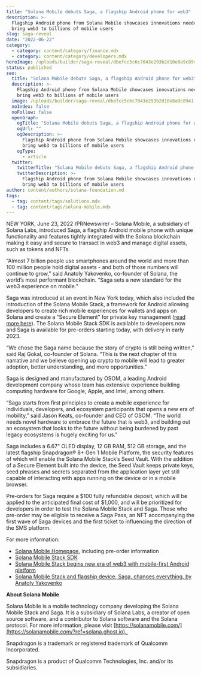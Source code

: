 ```yaml
---
title: "Solana Mobile debuts Saga, a flagship Android phone for web3"
description: >-
  Flagship Android phone from Solana Mobile showcases innovations needed to
  bring web3 to billions of mobile users
slug: saga-reveal
date: "2022-06-22"
category:
  - category: content/category/finance.mdx
  - category: content/category/developers.mdx
heroImage: /uploads/builder/saga-reveal/dbefcc5c6c7043e293b2d10e8a9c8941.png
status: published
seo:
  title: "Solana Mobile debuts Saga, a flagship Android phone for web3"
  description: >-
    Flagship Android phone from Solana Mobile showcases innovations needed to
    bring web3 to billions of mobile users
  image: /uploads/builder/saga-reveal/dbefcc5c6c7043e293b2d10e8a9c8941.png
  noIndex: false
  noFollow: false
  openGraph:
    ogTitle: "Solana Mobile debuts Saga, a flagship Android phone for web3"
    ogUrl: ""
    ogDescription: >-
      Flagship Android phone from Solana Mobile showcases innovations needed to
      bring web3 to billions of mobile users
    ogType:
      - article
  twitter:
    twitterTitle: "Solana Mobile debuts Saga, a flagship Android phone for web3"
    twitterDescription: >-
      Flagship Android phone from Solana Mobile showcases innovations needed to
      bring web3 to billions of mobile users
author: content/authors/solana-foundation.md
tags:
  - tag: content/tags/solutions.mdx
  - tag: content/tags/solana-mobile.mdx
---
```


NEW YORK, June 23, 2022 /PRNewswire/ – Solana Mobile, a subsidiary of Solana Labs, introduced Saga, a flagship Android mobile phone with unique functionality and features tightly integrated with the Solana blockchain making it easy and secure to transact in web3 and manage digital assets, such as tokens and NFTs.

“Almost 7 billion people use smartphones around the world and more than 100 million people hold digital assets - and both of those numbers will continue to grow,” said Anatoly Yakovenko, co-founder of Solana, the world’s most performant blockchain. “Saga sets a new standard for the web3 experience on mobile.”

Saga was introduced at an event in New York today, which also included the introduction of the Solana Mobile Stack, a framework for Android allowing developers to create rich mobile experiences for wallets and apps on Solana and create a “Secure Element” for private key management ([read more here](https://solana.com/news/solana-mobile-stack-reveal?ref=solana.ghost.io)). The Solana Mobile Stack SDK is available to developers now and Saga is available for pre-orders starting today, with delivery in early 2023.

“We chose the Saga name because the story of crypto is still being written,” said Raj Gokal, co-founder of Solana. “This is the next chapter of this narrative and we believe opening up crypto to mobile will lead to greater adoption, better understanding, and more opportunities.”

Saga is designed and manufactured by OSOM, a leading Android development company whose team has extensive experience building computing hardware for Google, Apple, and Intel, among others.

“Saga starts from first principles to create a mobile experience for individuals, developers, and ecosystem participants that opens a new era of mobility,” said Jason Keats, co-founder and CEO of OSOM. “The world needs novel hardware to embrace the future that is web3, and building out an ecosystem that looks to the future without being burdened by past legacy ecosystems is hugely exciting for us.”

Saga includes a 6.67" OLED display, 12 GB RAM, 512 GB storage, and the latest flagship Snapdragon® 8+ Gen 1 Mobile Platform, the security features of which will enable the Solana Mobile Stack’s Seed Vault. With the addition of a Secure Element built into the device, the Seed Vault keeps private keys, seed phrases and secrets separated from the application layer yet still capable of interacting with apps running on the device or in a mobile browser.

Pre-orders for Saga require a $100 fully refundable deposit, which will be applied to the anticipated final cost of $1,000, and will be prioritized for developers in order to test the Solana Mobile Stack and Saga. Those who pre-order may be eligible to receive a Saga Pass, an NFT accompanying the first wave of Saga devices and the first ticket to influencing the direction of the SMS platform.

For more information:

- [Solana Mobile Homepage](http://solanamobile.com/?ref=solana.ghost.io), including pre-order information
- [Solana Mobile Stack SDK](https://github.com/solana-mobile/solana-mobile-stack-sdk?ref=solana.ghost.io)
- [Solana Mobile Stack begins new era of web3 with mobile-first Android platform](https://solana.com/news/solana-mobile-stack-reveal?ref=solana.ghost.io)
- [Solana Mobile Stack and flagship device, Saga, changes everything, by Anatoly Yakovenko](http://solana.com/news/solana-mobile-stack-saga-anatoly-yakovenko?ref=solana.ghost.io)

**About Solana Mobile**

Solana Mobile is a mobile technology company developing the Solana Mobile Stack and Saga. It is a subsidiary of Solana Labs, a creator of open source software, and a contributor to Solana software and the Solana protocol. For more information, please visit [https://solanamobile.com/](https://solanamobile.com/?ref=solana.ghost.io). 

Snapdragon is a trademark or registered trademark of Qualcomm Incorporated.

Snapdragon is a product of Qualcomm Technologies, Inc. and/or its subsidiaries.
